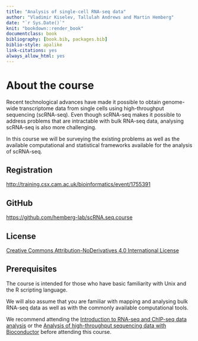 ```yaml
--- 
title: "Analysis of single-cell RNA-seq data"
author: "Vladimir Kiselev, Tallulah Andrews and Martin Hemberg"
date: "`r Sys.Date()`"
knit: "bookdown::render_book"
documentclass: book
bibliography: [book.bib, packages.bib]
biblio-style: apalike
link-citations: yes
always_allow_html: yes
---
```


# About the course

Recent technological advances have made it possible to obtain genome-wide transcriptome data from single cells using high-throughput sequencing (scRNA-seq). Even though scRNA-seq makes it possible to address problems that are intractable with bulk RNA-seq data, analysing scRNA-seq is also more challenging.

In this course we will be surveying the existing problems as well as the available computational and statistical frameworks available for the analysis of scRNA-seq.

## Registration  

<a href="http://training.csx.cam.ac.uk/bioinformatics/event/1755391" target="blank">http://training.csx.cam.ac.uk/bioinformatics/event/1755391</a>

## GitHub
<a href="https://github.com/hemberg-lab/scRNA.seq.course" target="blank">https://github.com/hemberg-lab/scRNA.seq.course</a>

## License
<a href="http://creativecommons.org/licenses/by-nd/4.0" target="blank">Creative Commons Attribution-NoDerivatives 4.0 International License</a>

## Prerequisites

The course is intended for those who have basic familiarity with Unix and the R scripting language.

We will also assume that you are familiar with mapping and analysing bulk RNA-seq data as well as with the commonly available computational tools.

We recommend attending the [Introduction to RNA-seq and ChIP-seq data analysis](http://training.csx.cam.ac.uk/bioinformatics/event/1544785) or the [Analysis of high-throughput sequencing data with Bioconductor](http://training.csx.cam.ac.uk/bioinformatics/event/1614561) before attending this course.
